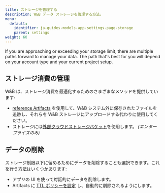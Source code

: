 ---
title: ストレージを管理する
description: W&B データ ストレージを管理する方法。
menu:
  default:
    identifier: ja-guides-models-app-settings-page-storage
    parent: settings
weight: 60
---

If you are approaching or exceeding your storage limit, there are multiple paths forward to manage your data. The path that's best for you will depend on your account type and your current project setup.

## ストレージ消費の管理
W&B は、ストレージ消費を最適化するためのさまざまなメソッドを提供しています:

- [reference Artifacts](/ja/guides/core/artifacts/track-external-files) を使用して、W&B システム外に保存されたファイルを追跡し、それらを W&B ストレージにアップロードする代わりに使用してください。
- ストレージには[外部クラウドストレージバケット](/ja/teams)を使用します。 *(エンタープライズのみ)*

## データの削除
ストレージ制限以下に留めるためにデータを削除することも選択できます。これを行う方法はいくつかあります:

- アプリの UI を使って対話的にデータを削除します。
- Artifacts に [TTL ポリシーを設定](/ja/guides/core/artifacts/manage-data/ttl) し、自動的に削除されるようにします。